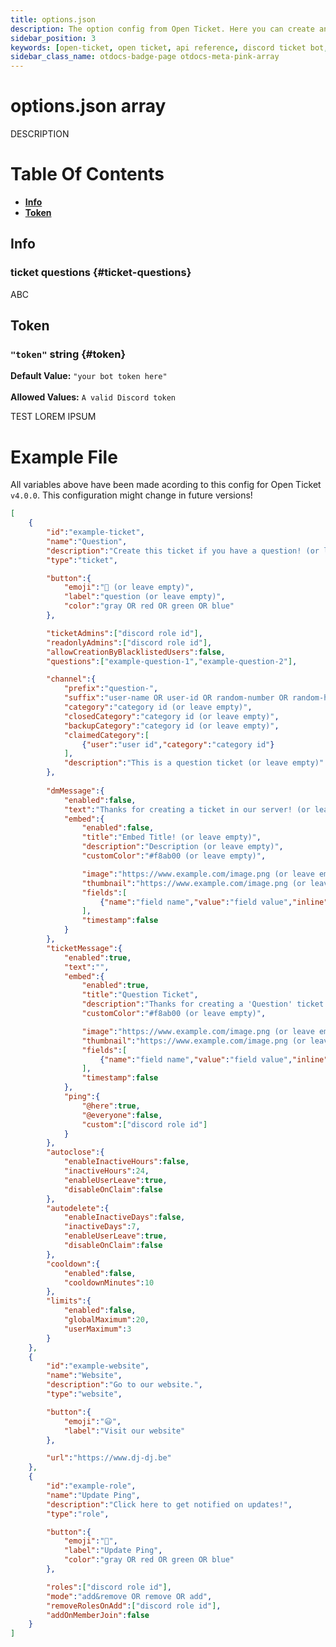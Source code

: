 ```yaml
---
title: options.json
description: The option config from Open Ticket. Here you can create and configure options/buttons or ticket types.
sidebar_position: 3
keywords: [open-ticket, open ticket, api reference, discord ticket bot, reference, config, api, plugins]
sidebar_class_name: otdocs-badge-page otdocs-meta-pink-array
---
```

<head>
    <link rel="apple-touch-icon" href="/img/logo_vertical.png"/>
</head>

# options.json <M color="pink">array</M>
DESCRIPTION

# Table Of Contents
- **[Info](#info)**
- **[Token](#info)**

## Info
<Divider></Divider>


### ticket questions \{#ticket-questions}
ABC

<Divider></Divider>
## Token
<Divider></Divider>
### `"token"` <M color="blue">string</M> \{#token}
**Default Value:** `"your bot token here"`<br></br>
**Allowed Values:** `A valid Discord token`

TEST LOREM IPSUM

<Divider></Divider>

# Example File
All variables above have been made acording to this config for Open Ticket `v4.0.0`. This configuration might change in future versions!
```json title="options.json"
[
    {
        "id":"example-ticket",
        "name":"Question",
        "description":"Create this ticket if you have a question! (or leave empty)",
        "type":"ticket",

        "button":{
            "emoji":"🎫 (or leave empty)",
            "label":"question (or leave empty)",
            "color":"gray OR red OR green OR blue"
        },

        "ticketAdmins":["discord role id"],
        "readonlyAdmins":["discord role id"],
        "allowCreationByBlacklistedUsers":false,
        "questions":["example-question-1","example-question-2"],

        "channel":{
            "prefix":"question-",
            "suffix":"user-name OR user-id OR random-number OR random-hex OR counter-dynamic OR counter-fixed",
            "category":"category id (or leave empty)",
            "closedCategory":"category id (or leave empty)",
            "backupCategory":"category id (or leave empty)",
            "claimedCategory":[
                {"user":"user id","category":"category id"}
            ],
            "description":"This is a question ticket (or leave empty)"
        },
        
        "dmMessage":{
            "enabled":false,
            "text":"Thanks for creating a ticket in our server! (or leave empty)",
            "embed":{
                "enabled":false,
                "title":"Embed Title! (or leave empty)",
                "description":"Description (or leave empty)",
                "customColor":"#f8ab00 (or leave empty)",

                "image":"https://www.example.com/image.png (or leave empty)",
                "thumbnail":"https://www.example.com/image.png (or leave empty)",
                "fields":[
                    {"name":"field name","value":"field value","inline":false}
                ],
                "timestamp":false
            }
        },
        "ticketMessage":{
            "enabled":true,
            "text":"",
            "embed":{
                "enabled":true,
                "title":"Question Ticket",
                "description":"Thanks for creating a 'Question' ticket in our server!\nOur support team will help you soon!",
                "customColor":"#f8ab00 (or leave empty)",

                "image":"https://www.example.com/image.png (or leave empty)",
                "thumbnail":"https://www.example.com/image.png (or leave empty)",
                "fields":[
                    {"name":"field name","value":"field value","inline":false}
                ],
                "timestamp":false
            },
            "ping":{
                "@here":true,
                "@everyone":false,
                "custom":["discord role id"]
            }
        },
        "autoclose":{
            "enableInactiveHours":false,
            "inactiveHours":24,
            "enableUserLeave":true,
            "disableOnClaim":false
        },
        "autodelete":{
            "enableInactiveDays":false,
            "inactiveDays":7,
            "enableUserLeave":true,
            "disableOnClaim":false
        },
        "cooldown":{
            "enabled":false,
            "cooldownMinutes":10
        },
        "limits":{
            "enabled":false,
            "globalMaximum":20,
            "userMaximum":3
        }
    },
    {
        "id":"example-website",
        "name":"Website",
        "description":"Go to our website.",
        "type":"website",

        "button":{
            "emoji":"😃",
            "label":"Visit our website"
        },

        "url":"https://www.dj-dj.be"
    },
    {
        "id":"example-role",
        "name":"Update Ping",
        "description":"Click here to get notified on updates!",
        "type":"role",

        "button":{
            "emoji":"📢",
            "label":"Update Ping",
            "color":"gray OR red OR green OR blue"
        },

        "roles":["discord role id"],
        "mode":"add&remove OR remove OR add",
        "removeRolesOnAdd":["discord role id"],
        "addOnMemberJoin":false
    }
]
```